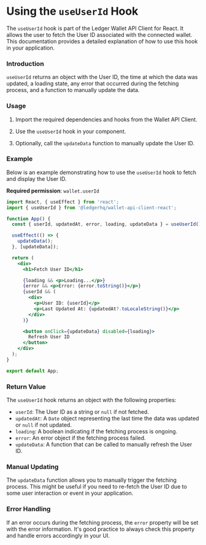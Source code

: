 # Using the `useUserId` Hook

The `useUserId` hook is part of the Ledger Wallet API Client for React. It allows the user to fetch the User ID associated with the connected wallet. This documentation provides a detailed explanation of how to use this hook in your application.

### Introduction

`useUserId` returns an object with the User ID, the time at which the data was updated, a loading state, any error that occurred during the fetching process, and a function to manually update the data.

### Usage

1. Import the required dependencies and hooks from the Wallet API Client.

2. Use the `useUserId` hook in your component.

3. Optionally, call the `updateData` function to manually update the User ID.

### Example

Below is an example demonstrating how to use the `useUserId` hook to fetch and display the User ID.

**Required permission**:
  `wallet.userId`

```jsx
import React, { useEffect } from 'react';
import { useUserId } from '@ledgerhq/wallet-api-client-react';

function App() {
  const { userId, updatedAt, error, loading, updateData } = useUserId();

  useEffect(() => {
    updateData();
  }, [updateData]);

  return (
    <div>
      <h1>Fetch User ID</h1>

      {loading && <p>Loading...</p>}
      {error && <p>Error: {error.toString()}</p>}
      {userId && (
        <div>
          <p>User ID: {userId}</p>
          <p>Last Updated At: {updatedAt?.toLocaleString()}</p>
        </div>
      )}

      <button onClick={updateData} disabled={loading}>
        Refresh User ID
      </button>
    </div>
  );
}

export default App;
```

### Return Value

The `useUserId` hook returns an object with the following properties:

- `userId`: The User ID as a string or `null` if not fetched.
- `updatedAt`: A `Date` object representing the last time the data was updated or `null` if not updated.
- `loading`: A boolean indicating if the fetching process is ongoing.
- `error`: An error object if the fetching process failed.
- `updateData`: A function that can be called to manually refresh the User ID.

### Manual Updating

The `updateData` function allows you to manually trigger the fetching process. This might be useful if you need to re-fetch the User ID due to some user interaction or event in your application.

### Error Handling

If an error occurs during the fetching process, the `error` property will be set with the error information. It's good practice to always check this property and handle errors accordingly in your UI.